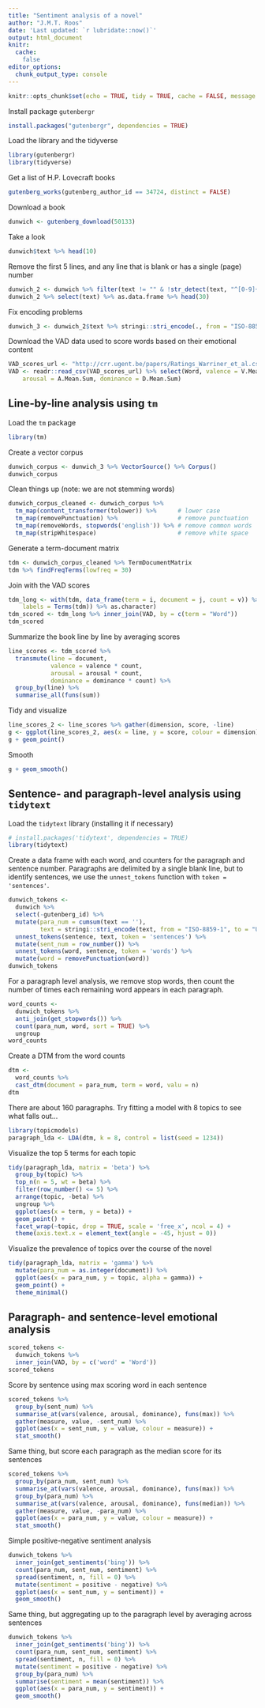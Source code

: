```yaml
---
title: "Sentiment analysis of a novel"
author: "J.M.T. Roos"
date: 'Last updated: `r lubridate::now()`'
output: html_document
knitr:
  cache: 
    false
editor_options: 
  chunk_output_type: console
---
```


```r
knitr::opts_chunk$set(echo = TRUE, tidy = TRUE, cache = FALSE, message = FALSE, warning = FALSE)
```

Install package `gutenbergr`

```r
install.packages("gutenbergr", dependencies = TRUE)
```

Load the library and the tidyverse

```r
library(gutenbergr)
library(tidyverse)
```

Get a list of H.P. Lovecraft books

```r
gutenberg_works(gutenberg_author_id == 34724, distinct = FALSE)
```

Download a book

```r
dunwich <- gutenberg_download(50133)
```

Take a look

```r
dunwich$text %>% head(10)
```

Remove the first 5 lines, and any line that is blank or has a single (page) number

```r
dunwich_2 <- dunwich %>% filter(text != "" & !str_detect(text, "^[0-9]+$"))
dunwich_2 %>% select(text) %>% as.data.frame %>% head(30)
```

Fix encoding problems

```r
dunwich_3 <- dunwich_2$text %>% stringi::stri_encode(., from = "ISO-8859-1", to = "UTF-8")
```

Download the VAD data used to score words based on their emotional content

```r
VAD_scores_url <- "http://crr.ugent.be/papers/Ratings_Warriner_et_al.csv"
VAD <- readr::read_csv(VAD_scores_url) %>% select(Word, valence = V.Mean.Sum, 
    arousal = A.Mean.Sum, dominance = D.Mean.Sum)
```

## Line-by-line analysis using `tm`

Load the `tm` package

```r
library(tm)
```

Create a vector corpus

```r
dunwich_corpus <- dunwich_3 %>% VectorSource() %>% Corpus()
dunwich_corpus
```

Clean things up (note: we are not stemming words)

```r
dunwich_corpus_cleaned <- dunwich_corpus %>%
  tm_map(content_transformer(tolower)) %>%      # lower case
  tm_map(removePunctuation) %>%                 # remove punctuation
  tm_map(removeWords, stopwords('english')) %>% # remove common words
  tm_map(stripWhitespace)                       # remove white space
```

Generate a term-document matrix

```r
tdm <- dunwich_corpus_cleaned %>% TermDocumentMatrix
tdm %>% findFreqTerms(lowfreq = 30)
```

Join with the VAD scores

```r
tdm_long <- with(tdm, data_frame(term = i, document = j, count = v)) %>% mutate(term = factor(term, 
    labels = Terms(tdm)) %>% as.character)
tdm_scored <- tdm_long %>% inner_join(VAD, by = c(term = "Word"))
tdm_scored
```

Summarize the book line by line by averaging scores

```r
line_scores <- tdm_scored %>% 
  transmute(line = document, 
            valence = valence * count, 
            arousal = arousal * count, 
            dominance = dominance * count) %>% 
  group_by(line) %>% 
  summarise_all(funs(sum))
```

Tidy and visualize

```r
line_scores_2 <- line_scores %>% gather(dimension, score, -line)
g <- ggplot(line_scores_2, aes(x = line, y = score, colour = dimension))
g + geom_point()
```

Smooth

```r
g + geom_smooth()
```

## Sentence- and paragraph-level analysis using `tidytext`

Load the `tidytext` library (installing it if necessary)
```r
# install.packages('tidytext', dependencies = TRUE)
library(tidytext)
```

Create a data frame with each word, and counters for the paragraph and sentence number. Paragraphs are delimited by a single blank line, but to identify sentences, we use the `unnest_tokens` function with `token = 'sentences'`. 

```r
dunwich_tokens <- 
  dunwich %>% 
  select(-gutenberg_id) %>%
  mutate(para_num = cumsum(text == ''),
         text = stringi::stri_encode(text, from = "ISO-8859-1", to = "UTF-8")) %>%
  unnest_tokens(sentence, text, token = 'sentences') %>%
  mutate(sent_num = row_number()) %>%
  unnest_tokens(word, sentence, token = 'words') %>%
  mutate(word = removePunctuation(word)) 
dunwich_tokens
```

For a paragraph level analysis, we remove stop words, then count the number of times each remaining word appears in each paragraph.

```r
word_counts <- 
  dunwich_tokens %>%
  anti_join(get_stopwords()) %>%
  count(para_num, word, sort = TRUE) %>%
  ungroup
word_counts
```

Create a DTM from the word counts

```r
dtm <- 
  word_counts %>%
  cast_dtm(document = para_num, term = word, valu = n)
dtm
```

There are about 160 paragraphs. Try fitting a model with 8 topics to see what falls out...

```r
library(topicmodels)
paragraph_lda <- LDA(dtm, k = 8, control = list(seed = 1234))
```

Visualize the top 5 terms for each topic

```r
tidy(paragraph_lda, matrix = 'beta') %>%
  group_by(topic) %>%
  top_n(n = 5, wt = beta) %>%
  filter(row_number() <= 5) %>%
  arrange(topic, -beta) %>%
  ungroup %>%
  ggplot(aes(x = term, y = beta)) + 
  geom_point() + 
  facet_wrap(~topic, drop = TRUE, scale = 'free_x', ncol = 4) +
  theme(axis.text.x = element_text(angle = -45, hjust = 0))
```

Visualize the prevalence of topics over the course of the novel

```r
tidy(paragraph_lda, matrix = 'gamma') %>%
  mutate(para_num = as.integer(document)) %>%
  ggplot(aes(x = para_num, y = topic, alpha = gamma)) +
  geom_point() +
  theme_minimal()
```

## Paragraph- and sentence-level emotional analysis

```r
scored_tokens <- 
  dunwich_tokens %>%
  inner_join(VAD, by = c('word' = 'Word'))
scored_tokens
```

Score by sentence using max scoring word in each sentence

```r
scored_tokens %>%
  group_by(sent_num) %>%
  summarise_at(vars(valence, arousal, dominance), funs(max)) %>%
  gather(measure, value, -sent_num) %>%
  ggplot(aes(x = sent_num, y = value, colour = measure)) + 
  stat_smooth()
```

Same thing, but score each paragraph as the median score for its sentences

```r
scored_tokens %>%
  group_by(para_num, sent_num) %>%
  summarise_at(vars(valence, arousal, dominance), funs(max)) %>%
  group_by(para_num) %>%
  summarise_at(vars(valence, arousal, dominance), funs(median)) %>%
  gather(measure, value, -para_num) %>%
  ggplot(aes(x = para_num, y = value, colour = measure)) + 
  stat_smooth()
```

Simple positive-negative sentiment analysis

```r
dunwich_tokens %>%
  inner_join(get_sentiments('bing')) %>%
  count(para_num, sent_num, sentiment) %>%
  spread(sentiment, n, fill = 0) %>%
  mutate(sentiment = positive - negative) %>%
  ggplot(aes(x = sent_num, y = sentiment)) +
  geom_smooth()
```

Same thing, but aggregating up to the paragraph level by averaging across sentences

```r
dunwich_tokens %>%
  inner_join(get_sentiments('bing')) %>%
  count(para_num, sent_num, sentiment) %>%
  spread(sentiment, n, fill = 0) %>%
  mutate(sentiment = positive - negative) %>%
  group_by(para_num) %>%
  summarise(sentiment = mean(sentiment)) %>%
  ggplot(aes(x = para_num, y = sentiment)) +
  geom_smooth()
```


